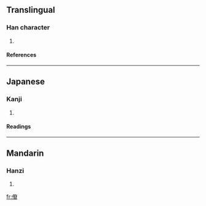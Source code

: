 ==Translingual==
===Han character===
{{Han char|rad=人|as=10|sn=12|four=|canj=人大金山 (OKCU)}}
# {{defn|Han}}
====References====
{{Han ref|kx=0112.140|dkj=00934|dj=0239.310|hdz=10202.060|uh=5084|ud=20612}}
----
==Japanese==
===Kanji===
{{ja-kanji|grade=|rs=人10}}
# {{defn|Japanese}}
====Readings====
{{ja-readings|on=[[かつ]] (katsu), [[けち]] (kechi)|kun=[[すこやかなさま]] (sukoyakanasama)}}
----
==Mandarin==
===Hanzi===
{{cmn-hanzi|pin=[[xiā]] (xia1)|wg=hsia<sup>1</sup>}}
# {{defn|Mandarin}}

[[fr:傄]]